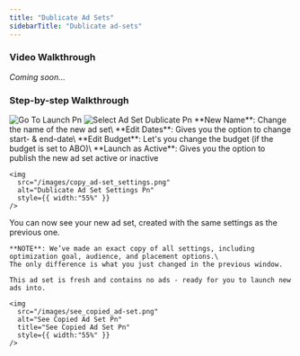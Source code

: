 ```yaml
---
title: "Dublicate Ad Sets"
sidebarTitle: "Dublicate ad-sets"
---
```


### Video Walkthrough

_Coming soon..._

### Step-by-step Walkthrough

<Steps>
  <Step title="Go to 'Launch' and select campaign">
    <img
      src="/images/Go_to_launch_select_creatives.png"
      alt="Go To Launch Pn"
      style={{ width:"55%" }}
    />
  </Step>
  <Step title="Go to 'Adset' and choose the adset you want to dublicate">
    <img
      src="/images/select_ad-set_dublicate.png"
      alt="Select Ad Set Dublicate Pn"
      style={{ width:"55%" }}
    />
  </Step>
  <Step title="Change the settings you need">
    **New Name**: Change the name of the new ad set\
    **Edit Dates**: Gives you the option to change start- & end-date\
    **Edit Budget**: Let's you change the budget (if the budget is set to ABO)\
    **Launch as Active**: Gives you the option to publish the new ad set active or inactive

    <img
      src="/images/copy_ad-set_settings.png"
      alt="Dublicate Ad Set Settings Pn"
      style={{ width:"55%" }}
    />
  </Step>
  <Step title="When you are happy with the adjustments, click 'Copy'">
    You can now see your new ad set, created with the same settings as the previous one.

    **NOTE**: We’ve made an exact copy of all settings, including optimization goal, audience, and placement options.\
    The only difference is what you just changed in the previous window.

    This ad set is fresh and contains no ads - ready for you to launch new ads into.

    <img
      src="/images/see_copied_ad-set.png"
      alt="See Copied Ad Set Pn"
      title="See Copied Ad Set Pn"
      style={{ width:"55%" }}
    />
  </Step>
</Steps>